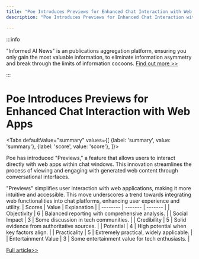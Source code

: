 ```yaml
---
title: "Poe Introduces Previews for Enhanced Chat Interaction with Web Apps"
description: "Poe Introduces Previews for Enhanced Chat Interaction with Web Apps"

---
```



:::info

"Informed AI News" is an publications aggregation platform, ensuring you only gain the most valuable information, to eliminate information asymmetry and break through the limits of information cocoons.  [Find out more >>](/)

:::

# Poe Introduces Previews for Enhanced Chat Interaction with Web Apps


<Tabs
	defaultValue="summary"
	values={[
	{label: 'summary', value: 'summary'},
	{label: 'score', value: 'score'},
]}>
<TabItem value="summary">


Poe has introduced "Previews," a feature that allows users to interact directly with web apps within chat windows. This innovation streamlines the process of viewing and engaging with generated web content through conversational interfaces.

"Previews" simplifies user interaction with web applications, making it more intuitive and accessible. This move underscores a trend towards integrating web functionalities into chat platforms, enhancing user experience and utility.
</TabItem>
<TabItem value="score">
	| Scores     | Value   | Explanation |
	| -------- | ------- | ------- |
	| Objectivity  | 6    | Balanced reporting with comprehensive analysis.    |
	| Social Impact | 3     | Some discussion in tech communities.    |
	| Credibility    | 5    | Solid evidence from authoritative sources.    |
	| Potential    | 4    | High potential when key factors align.    |
	| Practicality    | 5    | Extremely practical, widely applicable.    |
	| Entertainment Value    | 3    | Some entertainment value for tech enthusiasts.    |
</TabItem>
</Tabs>

[Full article>>](https://xiaohu.ai/p/10996)
